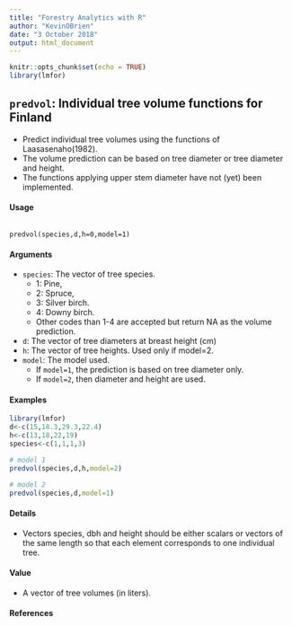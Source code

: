 ```yaml
---
title: "Forestry Analytics with R"
author: "KevinOBrien"
date: "3 October 2018"
output: html_document
---
```


```r
knitr::opts_chunk$set(echo = TRUE)
library(lmfor)
```

## ``predvol``: Individual tree volume functions for Finland

* Predict individual tree volumes using the functions of Laasasenaho(1982). 
* The volume prediction can be based on tree diameter or tree diameter and height. 
* The functions applying upper stem diameter have not (yet) been implemented.

#### Usage

<pre><code>
predvol(species,d,h=0,model=1)
</code></pre>

#### Arguments

* ``species``:  The vector of tree species. 
   -  1: Pine, 
   -  2: Spruce, 
   -  3: Silver birch. 
   -  4: Downy birch. 
   -  Other codes than 1-4 are accepted but return NA as the volume prediction. 
* ``d``: The vector of tree diameters at breast height (cm) 
* ``h``: The vector of tree heights. Used only if model=2. 
* ``model``: The model used. 
   - If ``model=1``, the prediction is based on tree diameter only. 
   - If ``model=2``, then diameter and height are used. 

#### Examples

```r
library(lmfor)
d<-c(15,18.3,29.3,22.4)
h<-c(13,18,22,19)
species<-c(1,1,1,3)

# model 1
predvol(species,d,h,model=2)
```
```r
# model 2
predvol(species,d,model=1)
```

#### Details

* Vectors species, dbh and height should be either scalars or vectors of the same length so that each element corresponds to one individual tree.

#### Value

* A vector of tree volumes (in liters).

#### References

